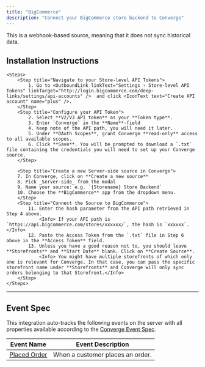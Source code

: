 ```yaml
---
title: "BigCommerce"
description: "Connect your BigCommerce store backend to Converge"
---
```




<Note> This is a webhook-based source, meaning that it does not sync historical data. </Note>

## Installation Instructions


    <Steps>
        <Step title="Navigate to your Store-level API Tokens">
            1. Go to <OutboundLink linkText="Settings › Store-level API Tokens" linkTarget="http://login.bigcommerce.com/deep-links/settings/api-accounts" />  and click <IconText text="Create API account" name="plus" />.
        </Step>
        <Step title="Configure your API Token">
            2. Select **V2/V3 API token** as your **Token type**.
            3. Enter `Converge` in the **Name**-field 
            4. Keep note of the API path, you will need it later.
            5. Under **OAuth Scopes**, grant Converge **read-only** access to all available scopes.
            6. Click **Save**. You will be prompted to download a `.txt` file containing the credentials you will need to set up your Converge source.
        </Step>

        <Step title="Create a new Server-side source in Converge">
        7. In Converge, click on **Create a new source**
        8. Pick _Server-side_ from the modal
        9. Name your source: e.g. `{Storename} Store Backend`
        10. Choose the **BigCommerce** app from the dropdown menu.
        </Step>
        <Step title="Connect the Source to BigCommerce">
            11. Enter the hash parameter from the API path retrieved in Step 4 above.
                <Info> If your API path is `https://api.bigcommerce.com/stores/xxxxxx/`, the hash is `xxxxxx`. </Info>
            12. Paste the Access Token from the `.txt` file in Step 6 above in the **Access Token** field.
            13. Unless you have a good reason not to, you should leave **Storefronts** and **Start Date** blank. Click on **Create Source**.
                <Info> You might have multiple storefronts of which only one is relevant for Converge. In that case, you can pass the specific storefront name under **Storefronts** and Converge will only sync orders belonging to that Storefront.</Info>
        </Step>
    </Steps>
---

## Event Spec

This integration auto-tracks the following events on the server with all properties available according to the [Converge Event Spec](/sources/converge-spec).

| Event Name                                          | Event Description                |
| --------------------------------------------------- | -------------------------------- |
| [Placed Order](/sources/converge-spec#placed-order) | When a customer places an order. |



